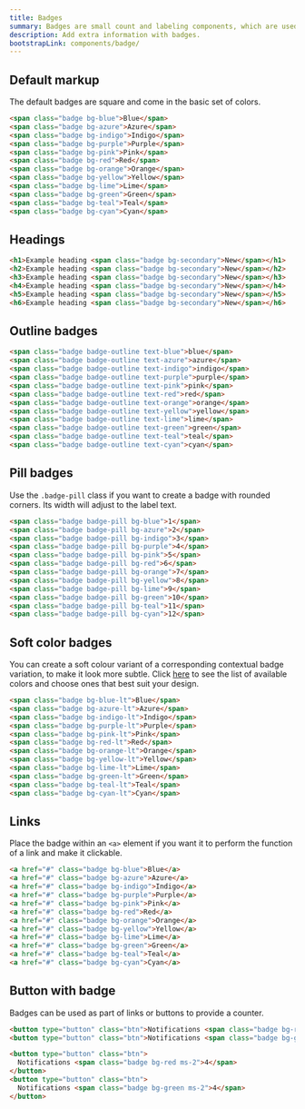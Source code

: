 ```yaml
---
title: Badges
summary: Badges are small count and labeling components, which are used to add extra information to an interface element. You can use them to draw users' attention to a new element, notify about unread messages or provide any kind of additional info.
description: Add extra information with badges.
bootstrapLink: components/badge/
---
```


## Default markup

The default badges are square and come in the basic set of colors.

```html example vertical centered separated scrollable height="15rem"
<span class="badge bg-blue">Blue</span>
<span class="badge bg-azure">Azure</span>
<span class="badge bg-indigo">Indigo</span>
<span class="badge bg-purple">Purple</span>
<span class="badge bg-pink">Pink</span>
<span class="badge bg-red">Red</span>
<span class="badge bg-orange">Orange</span>
<span class="badge bg-yellow">Yellow</span>
<span class="badge bg-lime">Lime</span>
<span class="badge bg-green">Green</span>
<span class="badge bg-teal">Teal</span>
<span class="badge bg-cyan">Cyan</span>
```

## Headings

```html example height="240px"
<h1>Example heading <span class="badge bg-secondary">New</span></h1>
<h2>Example heading <span class="badge bg-secondary">New</span></h2>
<h3>Example heading <span class="badge bg-secondary">New</span></h3>
<h4>Example heading <span class="badge bg-secondary">New</span></h4>
<h5>Example heading <span class="badge bg-secondary">New</span></h5>
<h6>Example heading <span class="badge bg-secondary">New</span></h6>
```

## Outline badges

```html example vertical centered separated scrollable height="15rem"
<span class="badge badge-outline text-blue">blue</span>
<span class="badge badge-outline text-azure">azure</span>
<span class="badge badge-outline text-indigo">indigo</span>
<span class="badge badge-outline text-purple">purple</span>
<span class="badge badge-outline text-pink">pink</span>
<span class="badge badge-outline text-red">red</span>
<span class="badge badge-outline text-orange">orange</span>
<span class="badge badge-outline text-yellow">yellow</span>
<span class="badge badge-outline text-lime">lime</span>
<span class="badge badge-outline text-green">green</span>
<span class="badge badge-outline text-teal">teal</span>
<span class="badge badge-outline text-cyan">cyan</span>
```

## Pill badges

Use the `.badge-pill` class if you want to create a badge with rounded corners. Its width will adjust to the label text.

```html example centered separated height="7rem"
<span class="badge badge-pill bg-blue">1</span>
<span class="badge badge-pill bg-azure">2</span>
<span class="badge badge-pill bg-indigo">3</span>
<span class="badge badge-pill bg-purple">4</span>
<span class="badge badge-pill bg-pink">5</span>
<span class="badge badge-pill bg-red">6</span>
<span class="badge badge-pill bg-orange">7</span>
<span class="badge badge-pill bg-yellow">8</span>
<span class="badge badge-pill bg-lime">9</span>
<span class="badge badge-pill bg-green">10</span>
<span class="badge badge-pill bg-teal">11</span>
<span class="badge badge-pill bg-cyan">12</span>
```

## Soft color badges

You can create a soft colour variant of a corresponding contextual badge variation, to make it look more subtle. Click [here](/docs/ui/base/colors) to see the list of available colors and choose ones that best suit your design.

```html example vertical centered separated scrollable height="15rem"
<span class="badge bg-blue-lt">Blue</span>
<span class="badge bg-azure-lt">Azure</span>
<span class="badge bg-indigo-lt">Indigo</span>
<span class="badge bg-purple-lt">Purple</span>
<span class="badge bg-pink-lt">Pink</span>
<span class="badge bg-red-lt">Red</span>
<span class="badge bg-orange-lt">Orange</span>
<span class="badge bg-yellow-lt">Yellow</span>
<span class="badge bg-lime-lt">Lime</span>
<span class="badge bg-green-lt">Green</span>
<span class="badge bg-teal-lt">Teal</span>
<span class="badge bg-cyan-lt">Cyan</span>
```

## Links

Place the badge within an `<a>` element if you want it to perform the function of a link and make it clickable.

```html example vertical centered separated scrollable height="15rem"
<a href="#" class="badge bg-blue">Blue</a>
<a href="#" class="badge bg-azure">Azure</a>
<a href="#" class="badge bg-indigo">Indigo</a>
<a href="#" class="badge bg-purple">Purple</a>
<a href="#" class="badge bg-pink">Pink</a>
<a href="#" class="badge bg-red">Red</a>
<a href="#" class="badge bg-orange">Orange</a>
<a href="#" class="badge bg-yellow">Yellow</a>
<a href="#" class="badge bg-lime">Lime</a>
<a href="#" class="badge bg-green">Green</a>
<a href="#" class="badge bg-teal">Teal</a>
<a href="#" class="badge bg-cyan">Cyan</a>
```

## Button with badge

Badges can be used as part of links or buttons to provide a counter.

```html example centered separated height="7rem"
<button type="button" class="btn">Notifications <span class="badge bg-red ms-2">4</span></button>
<button type="button" class="btn">Notifications <span class="badge bg-green ms-2">4</span></button>
```

```html
<button type="button" class="btn">
  Notifications <span class="badge bg-red ms-2">4</span>
</button>
<button type="button" class="btn">
  Notifications <span class="badge bg-green ms-2">4</span>
</button>
```
